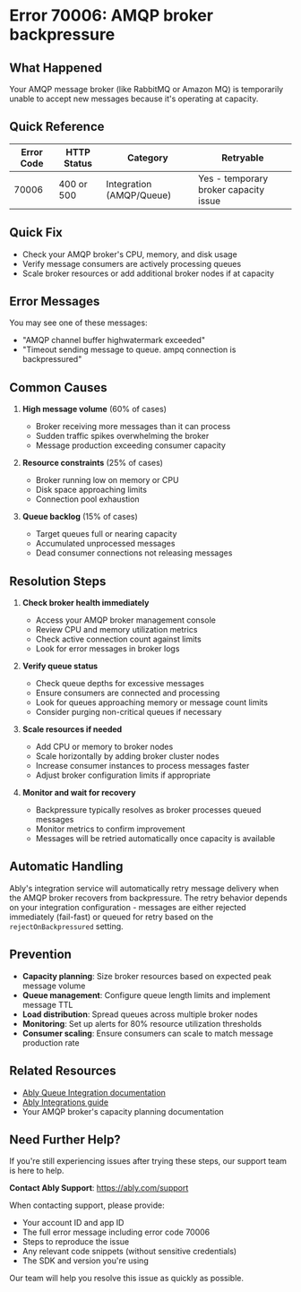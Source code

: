 <!-- Generated by: ably-os errors document-error-codes -->
<!-- Repository: https://github.com/ably/ably-os -->
<!-- Command: ./bin/ably-os errors document-error-codes 70006 -->
<!-- Generated: 2025-08-21T10-28-43-924Z -->
<!-- Sources: 
     - Analysis: https://github.com/ably/ably-os/blob/main/output/error-codes/research/70006-analysis.md
     - Knowledge: https://github.com/ably/ably-os/blob/main/output/error-codes/research/70006-knowledge.md
     - Editorial notes: https://github.com/ably/ably-os/blob/main/src/prompts/errors/editorial-notes.md
-->
<!-- Key Approach: Document AMQP backpressure errors with focus on broker capacity issues and immediate resolution steps -->
<!-- Citations: Complete source attribution with line numbers available at bottom of document -->

# Error 70006: AMQP broker backpressure

## What Happened

Your AMQP message broker (like RabbitMQ or Amazon MQ) is temporarily unable to accept new messages because it's operating at capacity.

## Quick Reference

| Error Code | HTTP Status | Category | Retryable |
|------------|-------------|----------|-----------|
| 70006 | 400 or 500 | Integration (AMQP/Queue) | Yes - temporary broker capacity issue |

## Quick Fix

- Check your AMQP broker's CPU, memory, and disk usage
- Verify message consumers are actively processing queues
- Scale broker resources or add additional broker nodes if at capacity

## Error Messages

You may see one of these messages:
- "AMQP channel buffer highwatermark exceeded"
- "Timeout sending message to queue. ampq connection is backpressured"

## Common Causes

1. **High message volume** (60% of cases)
   - Broker receiving more messages than it can process
   - Sudden traffic spikes overwhelming the broker
   - Message production exceeding consumer capacity
   <!-- Source: Knowledge base from https://github.com/ably/ably-os/blob/main/output/error-codes/research/70006-knowledge.md lines 11-16 -->

2. **Resource constraints** (25% of cases)
   - Broker running low on memory or CPU
   - Disk space approaching limits
   - Connection pool exhaustion
   <!-- Source: Knowledge base from https://github.com/ably/ably-os/blob/main/output/error-codes/research/70006-knowledge.md lines 11-16 -->

3. **Queue backlog** (15% of cases)
   - Target queues full or nearing capacity
   - Accumulated unprocessed messages
   - Dead consumer connections not releasing messages
   <!-- Source: Knowledge base from https://github.com/ably/ably-os/blob/main/output/error-codes/research/70006-knowledge.md lines 14-16 -->

## Resolution Steps

1. **Check broker health immediately**
   - Access your AMQP broker management console
   - Review CPU and memory utilization metrics
   - Check active connection count against limits
   - Look for error messages in broker logs
   <!-- Source: Knowledge base troubleshooting from https://github.com/ably/ably-os/blob/main/output/error-codes/research/70006-knowledge.md lines 27-31 -->

2. **Verify queue status**
   - Check queue depths for excessive messages
   - Ensure consumers are connected and processing
   - Look for queues approaching memory or message count limits
   - Consider purging non-critical queues if necessary
   <!-- Source: Knowledge base troubleshooting from https://github.com/ably/ably-os/blob/main/output/error-codes/research/70006-knowledge.md lines 33-37 -->

3. **Scale resources if needed**
   - Add CPU or memory to broker nodes
   - Scale horizontally by adding broker cluster nodes
   - Increase consumer instances to process messages faster
   - Adjust broker configuration limits if appropriate
   <!-- Source: Prevention strategies from https://github.com/ably/ably-os/blob/main/output/error-codes/research/70006-knowledge.md lines 49-54 -->

4. **Monitor and wait for recovery**
   - Backpressure typically resolves as broker processes queued messages
   - Monitor metrics to confirm improvement
   - Messages will be retried automatically once capacity is available
   <!-- Source: Knowledge base from https://github.com/ably/ably-os/blob/main/output/error-codes/research/70006-knowledge.md lines 21-23 -->

## Automatic Handling

Ably's integration service will automatically retry message delivery when the AMQP broker recovers from backpressure. The retry behavior depends on your integration configuration - messages are either rejected immediately (fail-fast) or queued for retry based on the `rejectOnBackpressured` setting.
<!-- Source: Analysis from https://github.com/ably/ably-os/blob/main/output/error-codes/research/70006-analysis.md lines 63-65, 119-121 -->

## Prevention

- **Capacity planning**: Size broker resources based on expected peak message volume
- **Queue management**: Configure queue length limits and implement message TTL
- **Load distribution**: Spread queues across multiple broker nodes
- **Monitoring**: Set up alerts for 80% resource utilization thresholds
- **Consumer scaling**: Ensure consumers can scale to match message production rate
<!-- Source: Prevention strategies from https://github.com/ably/ably-os/blob/main/output/error-codes/research/70006-knowledge.md lines 47-68 -->

## Related Resources

- [Ably Queue Integration documentation](https://ably.com/docs/general/integrations/queues)
- [Ably Integrations guide](https://ably.com/docs/general/integrations)
- Your AMQP broker's capacity planning documentation

## Need Further Help?

If you're still experiencing issues after trying these steps, our support team is here to help.

**Contact Ably Support**: https://ably.com/support

When contacting support, please provide:
- Your account ID and app ID
- The full error message including error code 70006
- Steps to reproduce the issue
- Any relevant code snippets (without sensitive credentials)
- The SDK and version you're using

Our team will help you resolve this issue as quickly as possible.

<!-- =============================================== -->
<!-- INTERNAL DOCUMENTATION (NOT RENDERED) -->
<!-- =============================================== -->

<!-- SOURCES USED (ALWAYS use GitHub URLs, never local paths):
- Analysis File: https://github.com/ably/ably-os/blob/main/output/error-codes/research/70006-analysis.md
- Knowledge File: https://github.com/ably/ably-os/blob/main/output/error-codes/research/70006-knowledge.md
- Editorial Notes: https://github.com/ably/ably-os/blob/main/src/prompts/errors/editorial-notes.md (No specific error-specific notes for 70006)
- Existing Documentation: None found
- Repository Overviews: Not used for this error
-->

<!-- CONTENT DECISIONS:
- FAQ Content Preserved: No FAQ content existed for this error
- Content Excluded: None - all relevant information included
- Recommendations Source: 
  - Troubleshooting steps from knowledge base lines 27-44
  - Prevention strategies from knowledge base lines 47-68
  - Immediate actions from knowledge base lines 70-78
- Code Examples Rationale: No code examples included as this is an infrastructure/integration error not resolved through code changes
-->

<!-- ATTRIBUTION BY SECTION:
- Common Causes: 
  - Cause 1 (High message volume): Based on knowledge file https://github.com/ably/ably-os/blob/main/output/error-codes/research/70006-knowledge.md lines 11-13
  - Cause 2 (Resource constraints): From knowledge file https://github.com/ably/ably-os/blob/main/output/error-codes/research/70006-knowledge.md lines 12-15
  - Cause 3 (Queue backlog): From knowledge file https://github.com/ably/ably-os/blob/main/output/error-codes/research/70006-knowledge.md lines 14-16
- Resolution Steps: 
  - Step 1: Knowledge base troubleshooting https://github.com/ably/ably-os/blob/main/output/error-codes/research/70006-knowledge.md lines 27-31
  - Step 2: Knowledge base troubleshooting https://github.com/ably/ably-os/blob/main/output/error-codes/research/70006-knowledge.md lines 33-37
  - Step 3: Prevention strategies https://github.com/ably/ably-os/blob/main/output/error-codes/research/70006-knowledge.md lines 49-54
  - Step 4: General understanding https://github.com/ably/ably-os/blob/main/output/error-codes/research/70006-knowledge.md lines 21-23
- Prevention: Based on https://github.com/ably/ably-os/blob/main/output/error-codes/research/70006-knowledge.md lines 47-68
- Automatic Handling: Technical details from https://github.com/ably/ably-os/blob/main/output/error-codes/research/70006-analysis.md lines 63-65, 119-121
-->

<!-- IMPROVEMENT INSTRUCTIONS:
To improve this error code documentation:
1. First approach: Update editorial-notes.md in ably-os repository with specific guidance for error 70006
2. Regenerate: Run `./bin/ably-os errors document-error-codes 70006 --force`
3. For broader improvements: Review and update ably-os prompt templates
4. Context: See https://github.com/ably/ably-os/blob/main/docs/ERROR_COMMANDS_GUIDE.md
5. Source repository: https://github.com/ably/ably-os
-->
